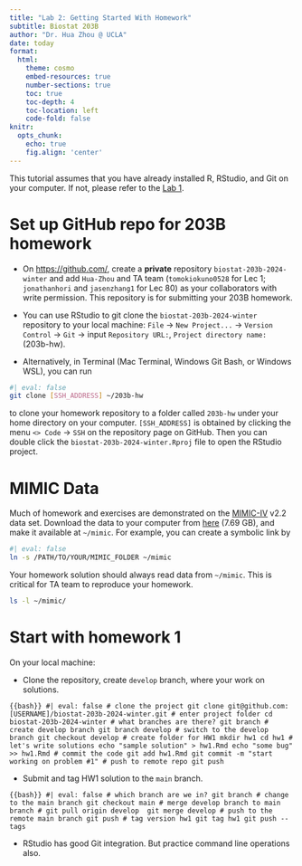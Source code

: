 ```yaml
---
title: "Lab 2: Getting Started With Homework"
subtitle: Biostat 203B
author: "Dr. Hua Zhou @ UCLA"
date: today
format:
  html:
    theme: cosmo
    embed-resources: true
    number-sections: true
    toc: true
    toc-depth: 4
    toc-location: left
    code-fold: false
knitr:
  opts_chunk: 
    echo: true
    fig.align: 'center'
---
```


This tutorial assumes that you have already installed R, RStudio, and Git on your computer. If not, please refer to the [Lab 1](https://ucla-biostat-203b.github.io/2024winter/labs/lab01/lab01.html).

# Set up GitHub repo for 203B homework

- On <https://github.com/>, create a **private** repository `biostat-203b-2024-winter` and add `Hua-Zhou` and TA team (`tomokiokuno0528` for Lec 1; `jonathanhori` and `jasenzhang1` for Lec 80) as your collaborators with write permission. This repository is for submitting your 203B homework.

- You can use RStudio to git clone the `biostat-203b-2024-winter` repository to your local machine: `File` -> `New Project...` -> `Version Control` -> `Git` -> input `Repository URL:`, `Project directory name:` (203b-hw).

- Alternatively, in Terminal (Mac Terminal, Windows Git Bash, or Windows WSL), you can run
```bash
#| eval: false
git clone [SSH_ADDRESS] ~/203b-hw
```
to clone your homework repository to a folder called `203b-hw` under your home directory on your computer. `[SSH_ADDRESS]` is obtained by clicking the menu `<> Code` -> `SSH` on the repository page on GitHub. Then you can double click the `biostat-203b-2024-winter.Rproj` file to open the RStudio project.

# MIMIC Data

Much of homework and exercises are demonstrated on the [MIMIC-IV](https://physionet.org/content/mimiciv/2.2/) v2.2 data set. Download the data to your computer from [here](https://ucla.box.com/s/u90zkq9cvpv8p5s064s8bvy40c0tqx33) (7.69 GB), and make it available at `~/mimic`. For example, you can create a symbolic link by
```bash
#| eval: false
ln -s /PATH/TO/YOUR/MIMIC_FOLDER ~/mimic
```
Your homework solution should always read data from `~/mimic`. This is critical for TA team to reproduce your homework.
```bash
ls -l ~/mimic/
```

# Start with homework 1

On your local machine: 

- Clone the repository, create `develop` branch, where your work on solutions.

```{{bash}}
#| eval: false
# clone the project
git clone git@github.com:[USERNAME]/biostat-203b-2024-winter.git
# enter project folder
cd biostat-203b-2024-winter
# what branches are there?
git branch
# create develop branch
git branch develop
# switch to the develop branch
git checkout develop
# create folder for HW1
mkdir hw1
cd hw1
# let's write solutions
echo "sample solution" > hw1.Rmd
echo "some bug" >> hw1.Rmd
# commit the code
git add hw1.Rmd
git commit -m "start working on problem #1"
# push to remote repo
git push
```

- Submit and tag HW1 solution to the `main` branch.

```{{bash}}
#| eval: false
# which branch are we in?
git branch
# change to the main branch
git checkout main
# merge develop branch to main branch
# git pull origin develop 
git merge develop
# push to the remote main branch
git push
# tag version hw1
git tag hw1
git push --tags
```

- RStudio has good Git integration. But practice command line operations also.